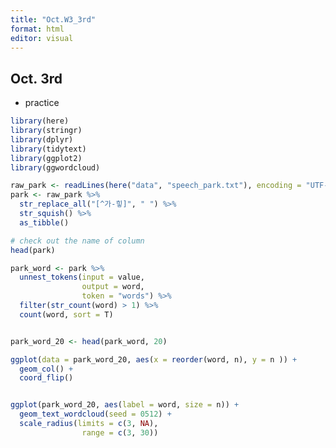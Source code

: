 ---
title: "Oct.W3_3rd"
format: html
editor: visual
---
## Oct. 3rd

-   practice

```{r}
library(here)
library(stringr)
library(dplyr)
library(tidytext)
library(ggplot2)
library(ggwordcloud)

raw_park <- readLines(here("data", "speech_park.txt"), encoding = "UTF-8")
park <- raw_park %>% 
  str_replace_all("[^가-힣]", " ") %>% 
  str_squish() %>% 
  as_tibble()

# check out the name of column
head(park)

park_word <- park %>% 
  unnest_tokens(input = value,
                output = word,
                token = "words") %>% 
  filter(str_count(word) > 1) %>% 
  count(word, sort = T)


park_word_20 <- head(park_word, 20)

ggplot(data = park_word_20, aes(x = reorder(word, n), y = n )) +
  geom_col() +
  coord_flip()


ggplot(park_word_20, aes(label = word, size = n)) + 
  geom_text_wordcloud(seed = 0512) + 
  scale_radius(limits = c(3, NA),
                range = c(3, 30))
```
